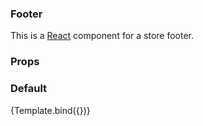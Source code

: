 

<Meta title="Footer" component={Footer} />


### Footer

This is a [React](https://reactjs.org/) component for a store footer.

### Props

<ArgsTable of={Footer} />

### Default

<Canvas>
  <Story
    name="Default"
    args={{
      copyrightYear: "2023",
    }}
  >
    {Template.bind({})}
  </Story>
</Canvas>
